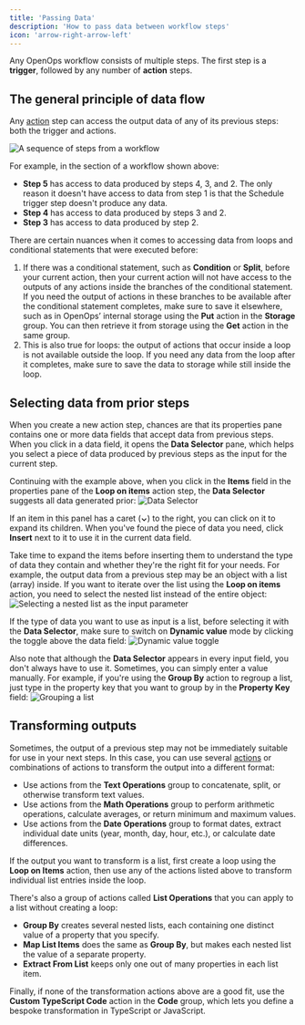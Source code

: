 ```yaml
---
title: 'Passing Data'
description: 'How to pass data between workflow steps'
icon: 'arrow-right-arrow-left'
---
```


Any OpenOps workflow consists of multiple steps. The first step is a **trigger**, followed by any number of **action** steps.

## The general principle of data flow

Any [action](/workflow-management/actions/) step can access the output data of any of its previous steps: both the trigger and actions.

![A sequence of steps from a workflow](/images/parameters-example.png)

For example, in the section of a workflow shown above:
* **Step 5** has access to data produced by steps 4, 3, and 2. The only reason it doesn't have access to data from step 1 is that the Schedule trigger step doesn't produce any data.
* **Step 4** has access to data produced by steps 3 and 2.
* **Step 3** has access to data produced by step 2.

There are certain nuances when it comes to accessing data from loops and conditional statements that were executed before:
1. If there was a conditional statement, such as **Condition** or **Split**, before your current action, then your current action will not have access to the outputs of any actions inside the branches of the conditional statement. If you need the output of actions in these branches to be available after the conditional statement completes, make sure to save it elsewhere, such as in OpenOps’ internal storage using the **Put** action in the **Storage** group. You can then retrieve it from storage using the **Get** action in the same group.
2. This is also true for loops: the output of actions that occur inside a loop is not available outside the loop. If you need any data from the loop after it completes, make sure to save the data to storage while still inside the loop.

## Selecting data from prior steps

When you create a new action step, chances are that its properties pane contains one or more data fields that accept data from previous steps. When you click in a data field, it opens the **Data Selector** pane, which helps you select a piece of data produced by previous steps as the input for the current step.

Continuing with the example above, when you click in the **Items** field in the properties pane of the **Loop on items** action step, the **Data Selector** suggests all data generated prior:
![Data Selector](/images/parameters-data-selector.png)

If an item in this panel has a caret (**⌄**) to the right, you can click on it to expand its children. When you've found the piece of data you need, click **Insert** next to it to use it in the current data field.

Take time to expand the items before inserting them to understand the type of data they contain and whether they're the right fit for your needs. For example, the output data from a previous step may be an object with a list (array) inside. If you want to iterate over the list using the **Loop on items** action, you need to select the nested list instead of the entire object:
![Selecting a nested list as the input parameter](/images/parameters-nested-array.png)

If the type of data you want to use as input is a list, before selecting it with the **Data Selector**, make sure to switch on **Dynamic value** mode by clicking the toggle above the data field:
![Dynamic value toggle](/images/parameters-dynamic-value.png)

Also note that although the **Data Selector** appears in every input field, you don't always have to use it. Sometimes, you can simply enter a value manually. For example, if you're using the **Group By** action to regroup a list, just type in the property key that you want to group by in the **Property Key** field:
![Grouping a list](/images/parameters-group-by.png)

## Transforming outputs

Sometimes, the output of a previous step may not be immediately suitable for use in your next steps. In this case, you can use several [actions](/workflow-management/actions/) or combinations of actions to transform the output into a different format:
* Use actions from the **Text Operations** group to concatenate, split, or otherwise transform text values.
* Use actions from the **Math Operations** group to perform arithmetic operations, calculate averages, or return minimum and maximum values.
* Use actions from the **Date Operations** group to format dates, extract individual date units (year, month, day, hour, etc.), or calculate date differences.

If the output you want to transform is a list, first create a loop using the **Loop on Items** action, then use any of the actions listed above to transform individual list entries inside the loop.

There's also a group of actions called **List Operations** that you can apply to a list without creating a loop:
* **Group By** creates several nested lists, each containing one distinct value of a property that you specify.
* **Map List Items** does the same as **Group By**, but makes each nested list the value of a separate property.
* **Extract From List** keeps only one out of many properties in each list item.

Finally, if none of the transformation actions above are a good fit, use the **Custom TypeScript Code** action in the **Code** group, which lets you define a bespoke transformation in TypeScript or JavaScript.
